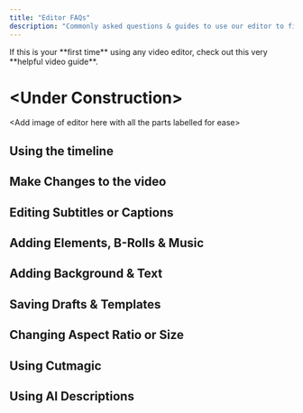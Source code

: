 ```yaml
---
title: "Editor FAQs"
description: "Commonly asked questions & guides to use our editor to fine-tune or customize your videos."
---
```


<Tip>
  If this is your **first time** using any video editor, check out this very **helpful video guide**.
</Tip>

# \<Under Construction\>

\<Add image of editor here with all the parts labelled for ease\>

## Using the timeline

<CardGroup cols={3}>
  <Card title="How does the timeline work?" icon="sparkles" href="https://clippy.quso.ai/help/editor/how-does-the-timeline-work">
    
  </Card>
  <Card title="Add / Remove segments from video" icon="sparkles" href="https://clippy.quso.ai/help/editor/add-segment">
    
  </Card>
  <Card title="Cut a segement from video" icon="sparkles" href="https://clippy.quso.ai/help/editor/cut-segment-from-video">
    
  </Card>
  <Card title="Make detailed changes with timeline zoom" icon="sparkles" href="https://clippy.quso.ai/help/editor/timeline-zoom">
    
  </Card>
</CardGroup>

## Make Changes to the video

<CardGroup cols={3}>
  <Card title="Change Video Position" icon="sparkles" href="https://clippy.quso.ai/help/editor/change-video-position">
    
  </Card>
  <Card title="Change Video Zoom" icon="sparkles" href="https://clippy.quso.ai/help/editor/change-video-zoom">
    
  </Card>
  <Card title="Auto Filler Word & Silence Removal" icon="sparkles" href="https://clippy.quso.ai/help/editor/filler-word-and-silence-removal">
    
  </Card>
</CardGroup>

## Editing Subtitles or Captions

<CardGroup cols={3}>
  <Card title="Change or correct captions" icon="sparkles" href="https://clippy.quso.ai/help/editor/change-or-correct-captions">
    
  </Card>
  <Card title="Change captions animation" icon="sparkles" href="https://clippy.quso.ai/help/editor/change-captions-animation">
    
  </Card>
  <Card title="Change caption style, font & effects" icon="sparkles" href="https://clippy.quso.ai/help/editor/change-caption-style-font-effects">
    
  </Card>
  <Card title="Add emoji to captions" icon="sparkles" href="https://clippy.quso.ai/help/editor/add-emoji-to-captions">
    
  </Card>
  <Card title="Add sound to captions" icon="sparkles" href="https://clippy.quso.ai/help/editor/add-sound-to-caption">
    
  </Card>
</CardGroup>

## Adding Elements, B-Rolls & Music

<CardGroup cols={3}>
  <Card title="Add progress bar to video" icon="sparkles" href="https://clippy.quso.ai/help/editor/add-progress-bar">
    
  </Card>
  <Card title="Add outro to video" icon="sparkles" href="https://clippy.quso.ai/help/editor/add-outro-to-video">
    
  </Card>
  <Card title="Add logo to video" icon="sparkles" href="https://clippy.quso.ai/help/editor/add-logo-to-video">
    
  </Card>
  <Card title="Add B-Rolls overlay to video" icon="sparkles" href="https://clippy.quso.ai/help/editor/add-broll-to-video">
    
  </Card>
  <Card title="Add music to video" icon="spa" iconType="regular" href="https://clippy.quso.ai/help/editor/add-music-to-clips">
    
  </Card>
</CardGroup>

## Adding Background & Text

<CardGroup cols={3}>
  <Card title="Change video background" icon="sparkles" href="https://clippy.quso.ai/help/editor/add-background-to-clips">
    
  </Card>
  <Card title="Add text overlay to video" icon="sparkles" href="https://clippy.quso.ai/help/editor/add-text-overlay-to-video">
    
  </Card>
  <Card title="Change text style and effects" icon="sparkles" href="https://clippy.quso.ai/help/editor/change-text-style-and-effects">
    
  </Card>
</CardGroup>

## Saving Drafts & Templates

<CardGroup cols={3}>
  <Card title="What is a video template?" icon="sparkles">
    
  </Card>
  <Card title="Create your brand template" icon="sparkles" href="https://clippy.quso.ai/help/editor/create-your-brand-template">
    
  </Card>
  <Card title="Save video as a draft" icon="sparkles" href="https://clippy.quso.ai/help/editor/save-video-as-draft">
    
  </Card>
  <Card title="Using preset templates" icon="sparkles" href="https://clippy.quso.ai/help/editor/using-preset-templates">
    
  </Card>
</CardGroup>

## Changing Aspect Ratio or Size

<CardGroup cols={3}>
  <Card title="Change video size or aspect ratio" icon="sparkles" href="https://clippy.quso.ai/help/editor/change-video-size-or-aspect-ratio">
    
  </Card>
  <Card title="Using Split Layout" icon="sparkles" href="https://clippy.quso.ai/help/editor/using-split-layout">
    
  </Card>
</CardGroup>

## Using Cutmagic

<CardGroup cols={3}>
  <Card title="What is Cutmagic?" icon="sparkles" href="https://clippy.quso.ai/help/what-is-cutmagic">
    
  </Card>
  <Card title="How to use timeline with CutMagic?" icon="sparkles" href="https://clippy.quso.ai/help/editor/how-to-use-timeline-with-CutMagic">
    
  </Card>
  <Card title="Cutmagic FAQs" icon="sparkles">
    
  </Card>
</CardGroup>

## Using AI Descriptions

<CardGroup cols={3}>
  <Card title="How to use AI Descriptions?" icon="sparkles" href="https://clippy.quso.ai/help/editor/how-to-use-ai-description">
    
  </Card>
</CardGroup>
